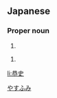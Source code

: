==Japanese==
{{ja-kanjitab|恭|史}}

===Proper noun===
{{ja-pos|proper|やすふみ}}

# {{given name|male|lang=ja}}

{{ja-pos|proper|やすし}}

# {{given name|male|lang=ja}}

[[Category:Japanese male given names|やすふみ]]

[[li:恭史]]